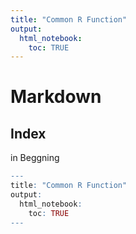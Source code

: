 ```yaml
---
title: "Common R Function"
output: 
  html_notebook:
    toc: TRUE
---
```


# Markdown  

## Index  

in Beggning  
```r
---
title: "Common R Function"
output: 
  html_notebook:
    toc: TRUE
---

```









